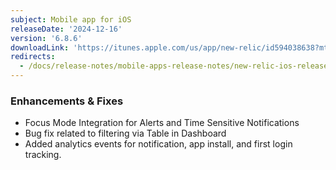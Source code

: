 ```yaml
---
subject: Mobile app for iOS
releaseDate: '2024-12-16'
version: '6.8.6'
downloadLink: 'https://itunes.apple.com/us/app/new-relic/id594038638?mt=8'
redirects:
  - /docs/release-notes/mobile-apps-release-notes/new-relic-ios-release-notes/new-relic-ios-6086
---
```


### Enhancements & Fixes

* Focus Mode Integration for Alerts and Time Sensitive Notifications
* Bug fix related to filtering via Table in Dashboard
* Added analytics events for notification, app install, and first login tracking.

